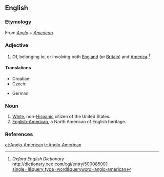 ==English==
{{wikipedia}}

===Etymology===
From ''[[Anglo]]'' + ''[[American]]''.

===Adjective===
{{en-adj|pos=[[Anglo]]-[[American]]|-}}

# Of, belonging to, or involving both [[England]] (or [[Britain]]) and [[America]].<ref name = OED>''Oxford English Dictionary'' [[http://dictionary.oed.com/cgi/entry/50008500?single=1&query_type=word&queryword=anglo-american]]</ref>

====Translations====
{{trans-top|of relating to England and USA}}
* Croatian: {{t-|hr|angloamerički}}
* Czech: {{t-|cs|angloamerický|m}}
{{trans-mid}}
*German: {{t|de|angloamerikanisch}}
{{trans-bottom}}

===Noun===
{{en-noun|sg=[[Anglo]]-[[American]]}}

# [[white|White]], non-[[Hispanic]] citizen of the United States.
# [[English-American]], a North American of English heritage.

===References===
<references/>


[[et:Anglo-American]]
[[tr:Anglo-American]]